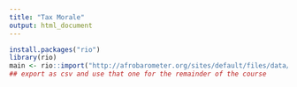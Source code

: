 ```yaml
---
title: "Tax Morale"
output: html_document
---
```



```r
install.packages("rio")
library(rio)
main <- rio::import("http://afrobarometer.org/sites/default/files/data/round-5/merged_r5_data_0.sav")
## export as csv and use that one for the remainder of the course
```
